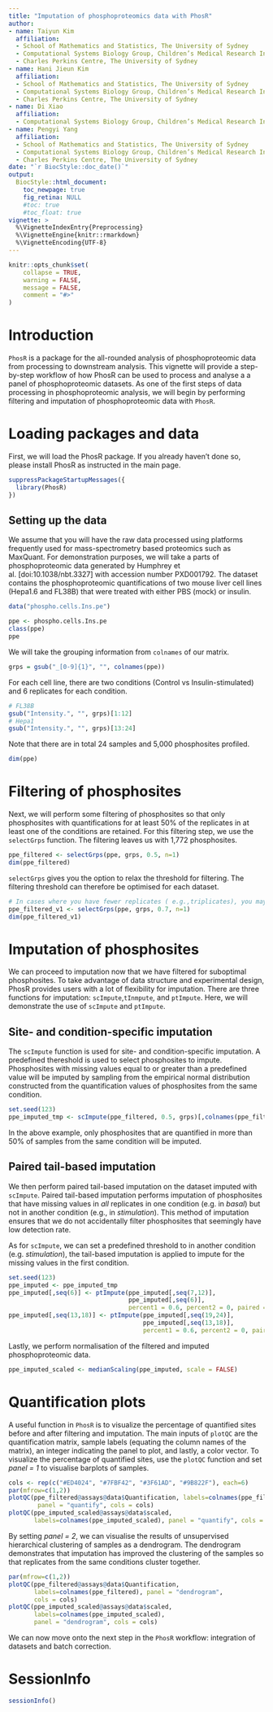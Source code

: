 ```yaml
---
title: "Imputation of phosphoproteomics data with PhosR"
author:
- name: Taiyun Kim
  affiliation:
  - School of Mathematics and Statistics, The University of Sydney
  - Computational Systems Biology Group, Children’s Medical Research Institute, Faculty of Medicine and Health, The University of Sydney
  - Charles Perkins Centre, The University of Sydney
- name: Hani Jieun Kim
  affiliation:
  - School of Mathematics and Statistics, The University of Sydney
  - Computational Systems Biology Group, Children’s Medical Research Institute, Faculty of Medicine and Health, The University of Sydney
  - Charles Perkins Centre, The University of Sydney
- name: Di Xiao
  affiliation:
  - Computational Systems Biology Group, Children’s Medical Research Institute, Faculty of Medicine and Health, The University of Sydney
- name: Pengyi Yang
  affiliation:
  - School of Mathematics and Statistics, The University of Sydney
  - Computational Systems Biology Group, Children’s Medical Research Institute, Faculty of Medicine and Health, The University of Sydney
  - Charles Perkins Centre, The University of Sydney
date: "`r BiocStyle::doc_date()`"
output:
  BiocStyle::html_document:
    toc_newpage: true
    fig_retina: NULL
    #toc: true
    #toc_float: true
vignette: >
  %\VignetteIndexEntry{Preprocessing}
  %\VignetteEngine{knitr::rmarkdown}
  %\VignetteEncoding{UTF-8}
---
```


```r
knitr::opts_chunk$set(
    collapse = TRUE,
    warning = FALSE,
    message = FALSE,
    comment = "#>"
)
```

# Introduction

`PhosR` is a package for the all-rounded analysis of phosphoproteomic data from processing to downstream analysis. This vignette will provide a step-by-step workflow of how PhosR can be used to process and analyse a a panel of phosphoproteomic datasets. As one of the first steps of data processing in phosphoproteomic analysis, we will begin by performing filtering and imputation of phosphoproteomic data with `PhosR`.

# Loading packages and data

First, we will load the PhosR package. If you already haven't done so, please install PhosR as instructed in the main page.

```r
suppressPackageStartupMessages({
  library(PhosR)
})
```

## Setting up the data

We assume that you will have the raw data processed using platforms frequently used for mass-spectrometry based proteomics such as MaxQuant. For demonstration purposes, we will take a parts of phosphoproteomic data generated by Humphrey et al. [doi:10.1038/nbt.3327] with accession number PXD001792. The dataset contains the phosphoproteomic quantifications of two mouse liver cell lines (Hepa1.6 and FL38B) that were treated with either PBS (mock) or insulin. 

```r
data("phospho.cells.Ins.pe")

ppe <- phospho.cells.Ins.pe 
class(ppe)
ppe
```

We will take the grouping information from `colnames` of our matrix.
```r
grps = gsub("_[0-9]{1}", "", colnames(ppe))
```

For each cell line, there are two conditions (Control vs Insulin-stimulated) and 6 replicates for each condition. 
```r
# FL38B
gsub("Intensity.", "", grps)[1:12]
# Hepa1
gsub("Intensity.", "", grps)[13:24]
```

Note that there are in total 24 samples and 5,000 phosphosites profiled.
```r
dim(ppe)
```

# Filtering of phosphosites

Next, we will perform some filtering of phosphosites so that only phosphosites with quantifications for at least 50% of the replicates in at least one of the conditions are retained. For this filtering step, we use the `selectGrps` function. The filtering leaves us with 1,772 phosphosites.
```r
ppe_filtered <- selectGrps(ppe, grps, 0.5, n=1) 
dim(ppe_filtered)
```

`selectGrps` gives you the option to relax the threshold for filtering. The filtering threshold can therefore be optimised for each dataset.
```r
# In cases where you have fewer replicates ( e.g.,triplicates), you may want to select phosphosites quantified in 70% of replicates. 
ppe_filtered_v1 <- selectGrps(ppe, grps, 0.7, n=1) 
dim(ppe_filtered_v1)
```

# Imputation of phosphosites

We can proceed to imputation now that we have filtered for suboptimal phosphosites. To take advantage of data structure and experimental design, PhosR provides users with a lot of flexibility for imputation. There are three functions for imputation: `scImpute`,`tInmpute`, and `ptImpute`. Here, we will demonstrate the use of `scImpute` and `ptImpute`.

## Site- and condition-specific imputation

The `scImpute` function is used for site- and condition-specific imputation. A predefined thereshold is used to select phosphosites to impute. Phosphosites with missing values equal to or greater than a predefined value will be imputed by sampling from the empirical normal distribution constructed from the quantification values of phosphosites from the same condition. 
```r
set.seed(123)
ppe_imputed_tmp <- scImpute(ppe_filtered, 0.5, grps)[,colnames(ppe_filtered)]
```

In the above example, only phosphosites that are quantified in more than 50% of samples from the same condition will be imputed. 

## Paired tail-based imputation

We then perform paired tail-based imputation on the dataset imputed with `scImpute`. Paired tail-based imputation performs imputation of phosphosites that have missing values in *all* replicates in one condition (e.g. in *basal*) but not in another condition (e.g., in *stimulation*). This method of imputation ensures that we do not accidentally filter phosphosites that seemingly have low detection rate.

As for `scImpute`, we can set a predefined threshold to in another condition (e.g. *stimulation*), the tail-based imputation is applied to impute for the missing values in the first condition.
```r
set.seed(123)
ppe_imputed <- ppe_imputed_tmp
ppe_imputed[,seq(6)] <- ptImpute(ppe_imputed[,seq(7,12)], 
                                 ppe_imputed[,seq(6)], 
                                 percent1 = 0.6, percent2 = 0, paired = FALSE)
ppe_imputed[,seq(13,18)] <- ptImpute(ppe_imputed[,seq(19,24)], 
                                     ppe_imputed[,seq(13,18)], 
                                     percent1 = 0.6, percent2 = 0, paired = FALSE)
```

Lastly, we perform normalisation of the filtered and imputed phosphoproteomic data. 
```r
ppe_imputed_scaled <- medianScaling(ppe_imputed, scale = FALSE)
```

# Quantification plots

A useful function in `PhosR` is to visualize the percentage of quantified sites before and after filtering and imputation. The main inputs of `plotQC` are the quantification matrix, sample labels (equating the column names of the matrix), an integer indicating the panel to plot, and lastly, a color vector. To visualize the percentage of quantified sites, use the `plotQC` function and set *panel = 1* to visualise barplots of samples. 

```r
cols <- rep(c("#ED4024", "#7FBF42", "#3F61AD", "#9B822F"), each=6)
par(mfrow=c(1,2))
plotQC(ppe_filtered@assays@data$Quantification, labels=colnames(ppe_filtered), 
        panel = "quantify", cols = cols)
plotQC(ppe_imputed_scaled@assays@data$scaled, 
       labels=colnames(ppe_imputed_scaled), panel = "quantify", cols = cols)
```

By setting *panel = 2*, we can visualise the results of unsupervised hierarchical clustering of samples as a dendrogram. The dendrogram demonstrates that imputation has improved the clustering of the samples so that replicates from the same conditions cluster together. 
```r
par(mfrow=c(1,2))
plotQC(ppe_filtered@assays@data$Quantification, 
       labels=colnames(ppe_filtered), panel = "dendrogram", 
       cols = cols)
plotQC(ppe_imputed_scaled@assays@data$scaled, 
       labels=colnames(ppe_imputed_scaled), 
       panel = "dendrogram", cols = cols)
```

We can now move onto the next step in the `PhosR` workflow: integration of datasets and batch correction.

# SessionInfo

```r
sessionInfo()
```
